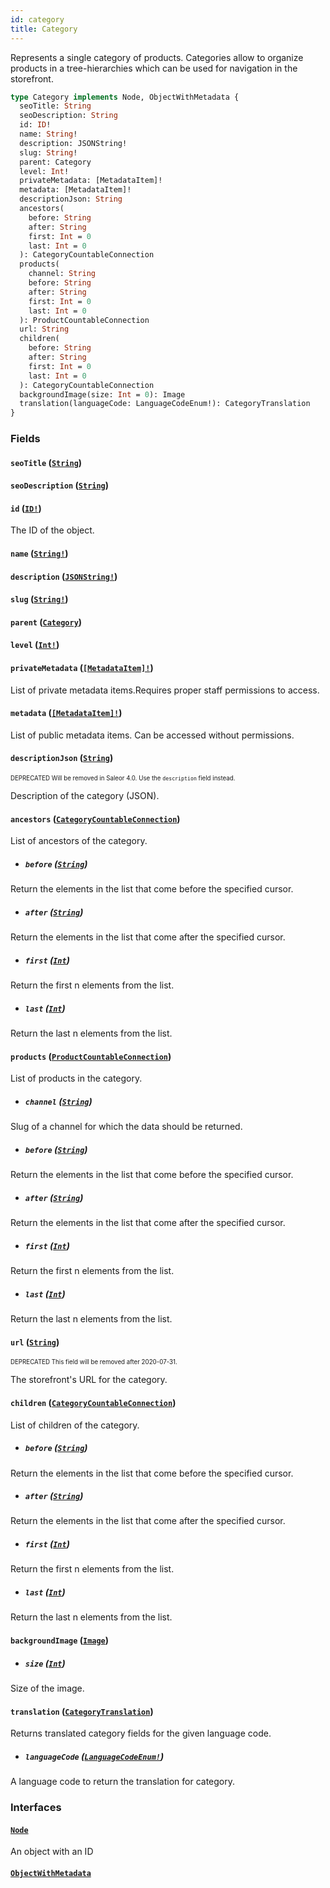 ```yaml
---
id: category
title: Category
---
```


Represents a single category of products. Categories allow to organize products in a tree-hierarchies which can be used for navigation in the storefront.

```graphql
type Category implements Node, ObjectWithMetadata {
  seoTitle: String
  seoDescription: String
  id: ID!
  name: String!
  description: JSONString!
  slug: String!
  parent: Category
  level: Int!
  privateMetadata: [MetadataItem]!
  metadata: [MetadataItem]!
  descriptionJson: String
  ancestors(
    before: String
    after: String
    first: Int = 0
    last: Int = 0
  ): CategoryCountableConnection
  products(
    channel: String
    before: String
    after: String
    first: Int = 0
    last: Int = 0
  ): ProductCountableConnection
  url: String
  children(
    before: String
    after: String
    first: Int = 0
    last: Int = 0
  ): CategoryCountableConnection
  backgroundImage(size: Int = 0): Image
  translation(languageCode: LanguageCodeEnum!): CategoryTranslation
}
```

### Fields

#### `seoTitle` ([`String`](/developer/api-reference/scalars/string.mdx))

#### `seoDescription` ([`String`](/developer/api-reference/scalars/string.mdx))

#### `id` ([`ID!`](/developer/api-reference/scalars/id.mdx))

The ID of the object.

#### `name` ([`String!`](/developer/api-reference/scalars/string.mdx))

#### `description` ([`JSONString!`](/developer/api-reference/scalars/json-string.mdx))

#### `slug` ([`String!`](/developer/api-reference/scalars/string.mdx))

#### `parent` ([`Category`](/developer/api-reference/objects/category.mdx))

#### `level` ([`Int!`](/developer/api-reference/scalars/int.mdx))

#### `privateMetadata` ([`[MetadataItem]!`](/developer/api-reference/objects/metadata-item.mdx))

List of private metadata items.Requires proper staff permissions to access.

#### `metadata` ([`[MetadataItem]!`](/developer/api-reference/objects/metadata-item.mdx))

List of public metadata items. Can be accessed without permissions.

#### `descriptionJson` ([`String`](/developer/api-reference/scalars/string.mdx))

<sub><sup><span className="deprecatedTag">DEPRECATED</span> Will be removed in Saleor 4.0. Use the `description` field instead.</sup></sub>

Description of the category (JSON).

#### `ancestors` ([`CategoryCountableConnection`](/developer/api-reference/objects/category-countable-connection.mdx))

List of ancestors of the category.

- ##### `before` ([`String`](/developer/api-reference/scalars/string.mdx))

Return the elements in the list that come before the specified cursor.

- ##### `after` ([`String`](/developer/api-reference/scalars/string.mdx))

Return the elements in the list that come after the specified cursor.

- ##### `first` ([`Int`](/developer/api-reference/scalars/int.mdx))

Return the first n elements from the list.

- ##### `last` ([`Int`](/developer/api-reference/scalars/int.mdx))

Return the last n elements from the list.

#### `products` ([`ProductCountableConnection`](/developer/api-reference/objects/product-countable-connection.mdx))

List of products in the category.

- ##### `channel` ([`String`](/developer/api-reference/scalars/string.mdx))

Slug of a channel for which the data should be returned.

- ##### `before` ([`String`](/developer/api-reference/scalars/string.mdx))

Return the elements in the list that come before the specified cursor.

- ##### `after` ([`String`](/developer/api-reference/scalars/string.mdx))

Return the elements in the list that come after the specified cursor.

- ##### `first` ([`Int`](/developer/api-reference/scalars/int.mdx))

Return the first n elements from the list.

- ##### `last` ([`Int`](/developer/api-reference/scalars/int.mdx))

Return the last n elements from the list.

#### `url` ([`String`](/developer/api-reference/scalars/string.mdx))

<sub><sup><span className="deprecatedTag">DEPRECATED</span> This field will be removed after 2020-07-31.</sup></sub>

The storefront's URL for the category.

#### `children` ([`CategoryCountableConnection`](/developer/api-reference/objects/category-countable-connection.mdx))

List of children of the category.

- ##### `before` ([`String`](/developer/api-reference/scalars/string.mdx))

Return the elements in the list that come before the specified cursor.

- ##### `after` ([`String`](/developer/api-reference/scalars/string.mdx))

Return the elements in the list that come after the specified cursor.

- ##### `first` ([`Int`](/developer/api-reference/scalars/int.mdx))

Return the first n elements from the list.

- ##### `last` ([`Int`](/developer/api-reference/scalars/int.mdx))

Return the last n elements from the list.

#### `backgroundImage` ([`Image`](/developer/api-reference/objects/image.mdx))

- ##### `size` ([`Int`](/developer/api-reference/scalars/int.mdx))

Size of the image.

#### `translation` ([`CategoryTranslation`](/developer/api-reference/objects/category-translation.mdx))

Returns translated category fields for the given language code.

- ##### `languageCode` ([`LanguageCodeEnum!`](/developer/api-reference/enums/language-code-enum.mdx))

A language code to return the translation for category.

### Interfaces

#### [`Node`](/developer/api-reference/interfaces/node.mdx)

An object with an ID

#### [`ObjectWithMetadata`](/developer/api-reference/interfaces/object-with-metadata.mdx)

